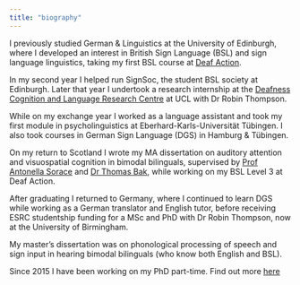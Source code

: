 ```yaml
---
title: "biography"
---
```


I previously studied German & Linguistics at the University of Edinburgh, where I developed an interest in British Sign Language (BSL) and sign language linguistics, taking my first BSL course at [Deaf Action](http://www.deafaction.org.uk/). 

In my second year I helped run SignSoc, the student BSL society at Edinburgh. Later that year I undertook a research internship at the [Deafness Cognition and Language Research Centre](http://www.ucl.ac.uk/dcal) at UCL with Dr Robin Thompson.

While on my exchange year I worked as a language assistant and took my first module in psycholinguistics at Eberhard-Karls-Universit&auml;t T&uuml;bingen. I also took courses in German Sign Language (DGS) in Hamburg & T&uuml;bingen. 

On my return to Scotland I wrote my MA dissertation on auditory attention and visuospatial cognition in bimodal bilinguals, supervised by [Prof Antonella Sorace](https://www.ed.ac.uk/profile/antonella-sorace) and [Dr Thomas Bak](https://www.ed.ac.uk/profile/thomas-bak), while working on my BSL Level 3 at Deaf Action.

After graduating I returned to Germany, where I continued to learn DGS while working as a German translator and English tutor, before receiving ESRC studentship funding for a MSc and PhD with Dr Robin Thompson, now at the University of Birmingham.

My master's dissertation was on phonological processing of speech and sign input in hearing bimodal bilinguals (who know both English and BSL).

Since 2015 I have been working on my PhD part-time. Find out more [here](https://freyawatkins.github.io/phd.html) 